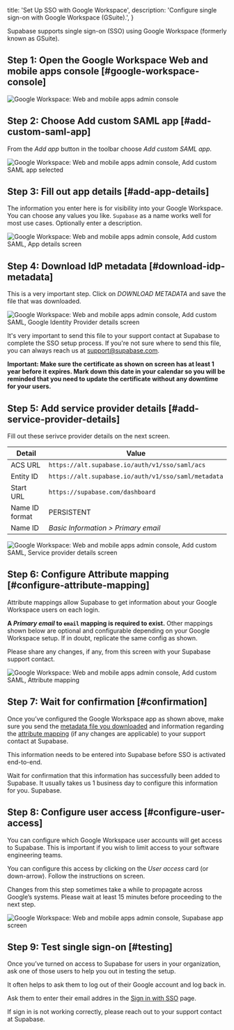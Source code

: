 
  title: 'Set Up SSO with Google Workspace',
  description: 'Configure single sign-on with Google Workspace (GSuite).',
}

Supabase supports single sign-on (SSO) using Google Workspace (formerly known
as GSuite).

## Step 1: Open the Google Workspace Web and mobile apps console [#google-workspace-console]

![Google Workspace: Web and mobile apps admin
console](/docs/img/sso-gsuite-step-01.png)

## Step 2: Choose Add custom SAML app [#add-custom-saml-app]

From the _Add app_ button in the toolbar choose _Add custom SAML app_.

![Google Workspace: Web and mobile apps admin console, Add custom SAML app
selected](/docs/img/sso-gsuite-step-02.png)

## Step 3: Fill out app details [#add-app-details]

The information you enter here is for visibility into your Google Workspace.
You can choose any values you like. `Supabase` as a name works well for most
use cases. Optionally enter a description.

![Google Workspace: Web and mobile apps admin console, Add custom SAML, App
details screen](/docs/img/sso-gsuite-step-03.png)

## Step 4: Download IdP metadata [#download-idp-metadata]

This is a very important step. Click on _DOWNLOAD METADATA_ and save the file
that was downloaded.

![Google Workspace: Web and mobile apps admin console, Add custom SAML, Google
Identity Provider details screen](/docs/img/sso-gsuite-step-04.png)

It's very important to send this file to your support contact at Supabase to
complete the SSO setup process. If you're not sure where to send this file, you
can always reach us at [support@supabase.com](mailto:support@supabase.com).

**Important: Make sure the certificate as shown on screen has at least 1 year
before it expires. Mark down this date in your calendar so you will be reminded
that you need to update the certificate without any downtime for your users.**

## Step 5: Add service provider details [#add-service-provider-details]

Fill out these serivce provider details on the next screen.

| Detail         | Value                                               |
| -------------- | --------------------------------------------------- |
| ACS URL        | `https://alt.supabase.io/auth/v1/sso/saml/acs`      |
| Entity ID      | `https://alt.supabase.io/auth/v1/sso/saml/metadata` |
| Start URL      | `https://supabase.com/dashboard`                    |
| Name ID format | PERSISTENT                                          |
| Name ID        | _Basic Information > Primary email_                 |

![Google Workspace: Web and mobile apps admin console, Add custom SAML,
Service provider details screen](/docs/img/sso-gsuite-step-05.png)

## Step 6: Configure Attribute mapping [#configure-attribute-mapping]

Attribute mappings allow Supabase to get information about your Google
Workspace users on each login.

**A _Primary email_ to `email` mapping is required to exist.** Other mappings
shown below are optional and configurable depending on your Google Workspace
setup. If in doubt, replicate the same config as shown.

Please share any changes, if any, from this screen with your Supabase support
contact.

![Google Workspace: Web and mobile apps admin console, Add custom SAML,
Attribute mapping](/docs/img/sso-gsuite-step-06.png)

## Step 7: Wait for confirmation [#confirmation]

Once you’ve configured the Google Workspace app as shown above, make sure you
send the [metadata file you downloaded](#download-idp-metadata)
and information regarding the [attribute mapping](#configure-attribute-mappings) (if any
changes are applicable) to your support contact at Supabase.

This information needs to be entered into Supabase before SSO is activated
end-to-end.

Wait for confirmation that this information has successfully been added to
Supabase. It usually takes us 1 business day to configure this information
for you.
Supabase.

## Step 8: Configure user access [#configure-user-access]

You can configure which Google Workspace user accounts will get access to
Supabase. This is important if you wish to limit access to your software
engineering teams.

You can configure this access by clicking on the _User
access_ card (or down-arrow). Follow the instructions on screen.

Changes from this step sometimes take a while to propagate across Google’s
systems. Please wait at least 15 minutes before proceeding to the next step.

![Google Workspace: Web and mobile apps admin console, Supabase app
screen](/docs/img/sso-gsuite-step-08.png)

## Step 9: Test single sign-on [#testing]

Once you’ve turned on access to Supabase for users in your organization, ask
one of those users to help you out in testing the setup.

It often helps to ask them to log out of their Google account and log back in.

Ask them to enter their email addres in the [Sign in with
SSO](https://supabase.com/dashboard/sign-in-sso) page.

If sign in is not working correctly, please reach out to your support contact
at Supabase.


